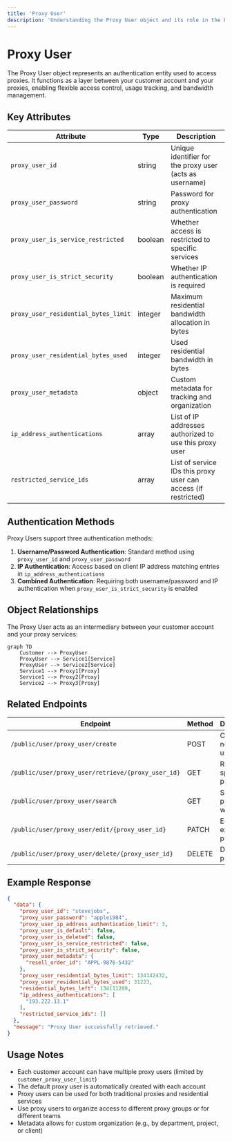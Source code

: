 ```yaml
---
title: 'Proxy User'
description: 'Understanding the Proxy User object and its role in the Ping Proxies API'
---
```


# Proxy User

The Proxy User object represents an authentication entity used to access proxies. It functions as a layer between your customer account and your proxies, enabling flexible access control, usage tracking, and bandwidth management.

## Key Attributes

| Attribute | Type | Description |
|-----------|------|-------------|
| `proxy_user_id` | string | Unique identifier for the proxy user (acts as username) |
| `proxy_user_password` | string | Password for proxy authentication |
| `proxy_user_is_service_restricted` | boolean | Whether access is restricted to specific services |
| `proxy_user_is_strict_security` | boolean | Whether IP authentication is required |
| `proxy_user_residential_bytes_limit` | integer | Maximum residential bandwidth allocation in bytes |
| `proxy_user_residential_bytes_used` | integer | Used residential bandwidth in bytes |
| `proxy_user_metadata` | object | Custom metadata for tracking and organization |
| `ip_address_authentications` | array | List of IP addresses authorized to use this proxy user |
| `restricted_service_ids` | array | List of service IDs this proxy user can access (if restricted) |

## Authentication Methods

Proxy Users support three authentication methods:

1. **Username/Password Authentication**: Standard method using `proxy_user_id` and `proxy_user_password`
2. **IP Authentication**: Access based on client IP address matching entries in `ip_address_authentications`
3. **Combined Authentication**: Requiring both username/password and IP authentication when `proxy_user_is_strict_security` is enabled

## Object Relationships

The Proxy User acts as an intermediary between your customer account and your proxy services:

```mermaid
graph TD
    Customer --> ProxyUser
    ProxyUser --> Service1[Service]
    ProxyUser --> Service2[Service]
    Service1 --> Proxy1[Proxy]
    Service1 --> Proxy2[Proxy]
    Service2 --> Proxy3[Proxy]
```

## Related Endpoints

| Endpoint | Method | Description |
|----------|--------|-------------|
| `/public/user/proxy_user/create` | POST | Create a new proxy user |
| `/public/user/proxy_user/retrieve/{proxy_user_id}` | GET | Retrieve a specific proxy user |
| `/public/user/proxy_user/search` | GET | Search proxy users with filters |
| `/public/user/proxy_user/edit/{proxy_user_id}` | PATCH | Edit an existing proxy user |
| `/public/user/proxy_user/delete/{proxy_user_id}` | DELETE | Delete a proxy user |

## Example Response

```json
{
  "data": {
    "proxy_user_id": "stevejobs",
    "proxy_user_password": "apple1984",
    "proxy_user_ip_address_authentication_limit": 3,
    "proxy_user_is_default": false,
    "proxy_user_is_deleted": false,
    "proxy_user_is_service_restricted": false,
    "proxy_user_is_strict_security": false,
    "proxy_user_metadata": {
      "resell_order_id": "APPL-9876-5432"
    },
    "proxy_user_residential_bytes_limit": 134142432,
    "proxy_user_residential_bytes_used": 31223,
    "residential_bytes_left": 134111209,
    "ip_address_authentications": [
      "193.222.13.1"
    ],
    "restricted_service_ids": []
  },
  "message": "Proxy User successfully retrieved."
}
```

## Usage Notes

- Each customer account can have multiple proxy users (limited by `customer_proxy_user_limit`)
- The default proxy user is automatically created with each account
- Proxy users can be used for both traditional proxies and residential services
- Use proxy users to organize access to different proxy groups or for different teams
- Metadata allows for custom organization (e.g., by department, project, or client)